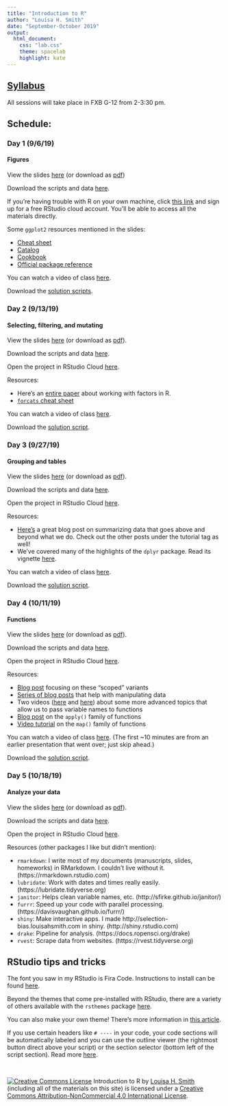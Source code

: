 ```yaml
---
title: "Introduction to R"
author: "Louisa H. Smith"
date: "September-October 2019"
output:
  html_document:
    css: "lab.css"
    theme: spacelab
    highlight: kate
---
```


## [Syllabus](syllabus.html)
All sessions will take place in FXB G-12 from 2-3:30 pm.

## Schedule: {.tabset .tabset-fade .tabset-pills}

### Day 1 (9/6/19)
#### Figures

View the slides [here](slides/Day1-slides.html) (or download as [pdf](slides/Day1-slides.pdf))

Download the scripts and data [here](https://github.com/louisahsmith/r-materials-F19/blob/master/day1.zip?raw=true).

If you're having trouble with R on your own machine, click [this link](https://rstudio.cloud/project/492066) and sign up for a free RStudio cloud account. You'll be able to access all the materials directly.

Some `ggplot2` resources mentioned in the slides:

- [Cheat sheet](https://content.cdntwrk.com/files/aT0xMTI0Mjk2JnY9MSZpc3N1ZU5hbWU9ZGF0YS12aXN1YWxpemF0aW9uLTItMSZjbWQ9ZCZzaWc9MWVkMDFhMDExMjA1OTlmZTQ0NWY0OWVmYmQwOWQ1NDA%253D)
- [Catalog](http://shiny.stat.ubc.ca/r-graph-catalog/)
- [Cookbook](http://www.cookbook-r.com/Graphs/)
- [Official package reference](https://ggplot2.tidyverse.org/index.html)

You can watch a video of class [here](https://harvard.hosted.panopto.com/Panopto/Pages/Viewer.aspx?id=f46b735f-1b8f-4c22-a724-aabe00fd2998).

Download the [solution scripts](https://github.com/louisahsmith/r-materials-F19/blob/master/day1-sols.zip?raw=true).

### Day 2 (9/13/19)
#### Selecting, filtering, and mutating

View the slides [here](slides/Day2-slides.html) (or download as [pdf](slides/Day2-slides.pdf)).

Download the scripts and data [here](https://github.com/louisahsmith/r-materials-F19/blob/master/day2.zip?raw=true).

Open the project in RStudio Cloud [here](https://rstudio.cloud/project/520117).

Resources:

- Here's an [entire paper](https://peerj.com/preprints/3163/) about working with factors in R.
- [`forcats` cheat sheet](https://content.cdntwrk.com/files/aT0xMTI0MjU3JnY9MSZpc3N1ZU5hbWU9ZmFjdG9ycyZjbWQ9ZCZzaWc9ZjhhOTkzMTNlZGIxYTQ1ZGM4NTM4OWZiOTVlNzE3YjI%253D)

You can watch a video of class [here](https://harvard.hosted.panopto.com/Panopto/Pages/Viewer.aspx?id=d77d2fa7-6418-44b2-a50b-aabe00fd29e8).

Download the [solution script](https://raw.githubusercontent.com/louisahsmith/intro-to-R/master/day2/day2-script-sols.R).

### Day 3 (9/27/19)
#### Grouping and tables

View the slides [here](slides/Day3-slides.html) (or download as [pdf](slides/Day3-slides.pdf)).

Download the scripts and data [here](https://github.com/louisahsmith/r-materials-F19/blob/master/day3.zip?raw=true).

Open the project in RStudio Cloud [here](https://rstudio.cloud/project/554019).

Resources:

- [Here's](https://suzan.rbind.io/2018/04/dplyr-tutorial-4/) a great blog post on summarizing data that goes above and beyond what we do. Check out the other posts under the tutorial tag as well!
- We've covered many of the highlights of the `dplyr` package. Read its vignette [here](https://cran.r-project.org/web/packages/dplyr/vignettes/dplyr.html).

You can watch a video of class [here](https://harvard.hosted.panopto.com/Panopto/Pages/Viewer.aspx?id=316ff92a-d1d2-4544-92d8-aabe00fd2a4a).

Download the [solution script](https://raw.githubusercontent.com/louisahsmith/intro-to-R/master/day3/day3-script-sols.R).

### Day 4 (10/11/19)
#### Functions

View the slides [here](slides/Day4-slides.html) (or download as [pdf](slides/Day4-slides.pdf)).

Download the scripts and data [here](https://github.com/louisahsmith/r-materials-F19/blob/master/day4.zip?raw=true).

Open the project in RStudio Cloud [here](https://rstudio.cloud/project/597642).

Resources:

- [Blog post](http://www.rebeccabarter.com/blog/2019-01-23_scoped-verbs/) focusing on these "scoped" variants
- [Series of blog posts](https://suzan.rbind.io/categories/tutorial/) that help with manipulating data 
- Two videos ([here](https://www.youtube.com/watch?v=nERXS3ssntw) and [here](https://www.youtube.com/watch?v=2-gknoyjL3A)) about some more advanced topics that allow us to pass variable names to functions
- [Blog post](https://petewerner.blogspot.com/2012/12/using-apply-sapply-lapply-in-r.html) on the `apply()` family of functions
- [Video tutorial](https://resources.rstudio.com/wistia-rstudio-conf-2017/happy-r-users-purrr-tutorial-charlotte-wickham) on the `map()` family of functions

You can watch a video of class [here](https://harvard.hosted.panopto.com/Panopto/Pages/Viewer.aspx?id=c48fdcb6-1364-4d54-9ea9-aabe00fd2aa8). (The first ~10 minutes are from an earlier presentation that went over; just skip ahead.)

Download the [solution script](https://raw.githubusercontent.com/louisahsmith/intro-to-R/master/day4/day4-sols.R).

### Day 5 (10/18/19)
#### Analyze your data

View the slides [here](slides/Day5-slides.html) (or download as [pdf](slides/Day5-slides.pdf)).

Download the scripts and data [here](https://github.com/louisahsmith/r-materials-F19/blob/master/day5.zip?raw=true).

Open the project in RStudio Cloud [here](https://rstudio.cloud/project/617868).

Resources (other packages I like but didn't mention):

- `rmarkdown`: I write most of my documents (manuscripts, slides, homeworks) in RMarkdown. I couldn't live without it. (https://rmarkdown.rstudio.com)
- `lubridate`: Work with dates and times really easily. (https://lubridate.tidyverse.org)
- `janitor`: Helps clean variable names, etc. (http://sfirke.github.io/janitor/)
- `furrr`: Speed up your code with parallel processing. (https://davisvaughan.github.io/furrr/)
- `shiny`: Make interactive apps. I made http://selection-bias.louisahsmith.com in shiny. (http://shiny.rstudio.com)
- `drake`: Pipeline for analysis. (https://docs.ropensci.org/drake)
- `rvest`: Scrape data from websites. (https://rvest.tidyverse.org)

## RStudio tips and tricks

The font you saw in my RStudio is Fira Code. Instructions to install can be found [here](https://github.com/tonsky/FiraCode/wiki/RStudio-instructions).

Beyond the themes that come pre-installed with RStudio, there are a variety of others available with the `rsthemes` package [here](https://github.com/gadenbuie/rsthemes).

You can also make your own theme! There's more information in [this article](https://support.rstudio.com/hc/en-us/articles/115011846747-Using-RStudio-Themes).

If you use certain headers like `# ----` in your code, your code sections will be automatically labeled and you can use the outline viewer (the rightmost button direct above your script) or the section selector (bottom left of the script section). Read more [here](https://support.rstudio.com/hc/en-us/articles/200484568-Code-Folding-and-Sections).

<br/>


<a rel="license" href="http://creativecommons.org/licenses/by-nc/4.0/"><img alt="Creative Commons License" style="border-width:0" src="https://i.creativecommons.org/l/by-nc/4.0/88x31.png" /></a><span xmlns:dct="http://purl.org/dc/terms/" property="dct:title"> Introduction to R</span> by <a xmlns:cc="http://creativecommons.org/ns#" href="http://louisahsmith.com" property="cc:attributionName" rel="cc:attributionURL">Louisa H. Smith</a> (including all of the materials on this site) is licensed under a <a rel="license" href="http://creativecommons.org/licenses/by-nc/4.0/">Creative Commons Attribution-NonCommercial 4.0 International License</a></a>.